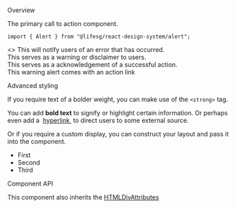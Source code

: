 
<Meta title="Modules/Alert" component={Alert} />

<Title>Alert</Title>

<Secondary>Overview</Secondary>

The primary call to action component.

```tsx
import { Alert } from "@lifesg/react-design-system/alert";
```

<Canvas>
    <Story name="Alert">
        <>
            <Alert type="error">
                This will notify users of an error that has occurred.
            </Alert>
            <br />
            <Alert type="warning">
                This serves as a warning or disclaimer to users.
            </Alert>
            <br />
            <Alert type="success">
                This serves as a acknowledgement of a successful action.
            </Alert>
            <br />
            <Alert
                type="warning"
                actionLink={{
                    children: "Click here",
                    href: "https://www.google.com",
                    target: "_blank",
                    rel: "noopener noreferrer",
                }}
            >
                This warning alert comes with an action link
            </Alert>
        </>
    </Story>
</Canvas>

<Heading3>Advanced styling</Heading3>

If you require text of a bolder weight, you can make use of the `<strong>` tag.

<Canvas>
    <Story name="With bold text">
        <Alert type="success">
            <p>
                You can add <strong>bold text</strong> to signify or highlight
                certain information. Or perhaps even add a&nbsp;
                <a href="https://life.gov.sg" target="_blank" rel="noreferrer">
                    hyperlink
                </a>
                &nbsp;to direct users to some external source.
            </p>
        </Alert>
    </Story>
</Canvas>

Or if you require a custom display, you can construct your layout and pass it into the component.

<Canvas>
    <Story name="With custom display">
        <Alert type="error">
            <ul style={{ display: "flex" }}>
                <li
                    style={{
                        marginRight: "1rem",
                        border: "1px solid red",
                        padding: "1rem",
                        color: "red",
                    }}
                >
                    First
                </li>
                <li
                    style={{
                        marginRight: "1rem",
                        border: "1px solid blue",
                        padding: "1rem",
                        color: "blue",
                    }}
                >
                    Second
                </li>
                <li
                    style={{
                        marginRight: "1rem",
                        border: "1px solid green",
                        padding: "1rem",
                        color: "green",
                    }}
                >
                    Third
                </li>
            </ul>
        </Alert>
    </Story>
</Canvas>

<Secondary>Component API</Secondary>

This component also inherits the [HTMLDivAttributes](https://developer.mozilla.org/en-US/docs/Web/API/HTMLDivElement)

<PropsTable />
